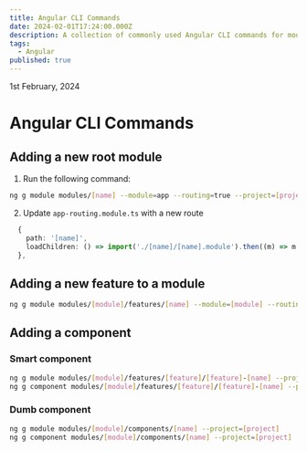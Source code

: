 ```yaml
---
title: Angular CLI Commands
date: 2024-02-01T17:24:00.000Z
description: A collection of commonly used Angular CLI commands for module, feature, and component generation, with practical examples and TypeScript configurations.
tags:
  - Angular
published: true
---
```


1st February, 2024
# Angular CLI Commands

## Adding a new root module

1. Run the following command:

```bash
ng g module modules/[name] --module=app --routing=true --project=[project]
```

2. Update `app-routing.module.ts` with a new route

```typescript
  {
    path: '[name]',
    loadChildren: () => import('./[name]/[name].module').then((m) => m.[Name]Module),
  },
```

## Adding a new feature to a module

```bash
ng g module modules/[module]/features/[name] --module=[module] --routing=true --route=[name] --project=[project]
```

## Adding a component

### Smart component

```bash
ng g module modules/[module]/features/[feature]/[feature]-[name] --project=[project]
ng g component modules/[module]/features/[feature]/[feature]-[name] --project=[project]
```

### Dumb component

```bash
ng g module modules/[module]/components/[name] --project=[project]
ng g component modules/[module]/components/[name] --project=[project]
```